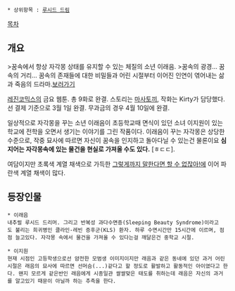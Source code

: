  * 상위항목 : [[루시드 드림]]

[[목차]]

== 개요 ==
>꿈속에서 항상 자각몽 상태를 유지할 수 있는 체질의 소년 이래음. 
>꿈속의 광경... 꿈속의 거리... 꿈속의 존재들에 대한 비밀들과 어린 시절부터 이어진 인연이 엮어내는 삶과 죽음의 드라마.[http://www.lezhin.com/comic/lucid_dream 보러가기]

[[레진코믹스]]의 금요 웹툰. 총 9화로 완결. 스토리는 [[마사토끼]], 작화는 Kirty가 담당했다. 선 결제 기준으로 3월 1일 완결. 무과금의 경우 4월 10일에 완결.

일상적으로 자각몽을 꾸는 소년 이래음이 초등학교때 면식이 있던 소녀 이지원이 있는 학교에 전학을 오면서 생기는 이야기를 그린 작품이다. 이래음이 꾸는 자각몽은 상당한 수준으로, 작중 묘사에 따르면 자신이 꿈속을 인지하고 돌아다닐 수 있는건 물론이요 '''심지어는 자각몽속에 있는 물건을 현실로 가져올 수도 있다.''' [ㅎㄷㄷ].

여담이지만 초록색 계열 채색으로 가득한 [[그렇게까지 말한다면 할 수 없잖아!]]에 이어 파란색 계열 채색이 많다.
== 등장인물 ==
 * 이래음
 내추럴 루시드 드리머. 그리고 반복성 과다수면증(Sleeping Beauty Syndrome)이라고도 불리는 희귀병인 클라인-레빈 증후군(KLS) 환자. 하루 수면시간만 15시간에 이르며, 점점 늘고있다. 자각몽 속에서 물건을 가져올 수 있다는걸 깨달은건 중학교 시절.

 * 이지원
 현재 시점인 고등학생으로선 얌전한 모범생 이미지이지만 래음과 같은 동네에 있던 과거 어린시절은 래음의 묘사에 따르면 선머슴(...)같다고 할 정도로 활발하고 활동적인 아이였다고 한다. 왠지 모르게 같은반인 래음에게 시종일관 쌀쌀맞은 태도를 취하는데 래음은 자신의 과거를 알고있기 때문이 아닐까 하는 추측을 한다.
